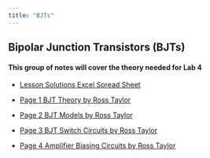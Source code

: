 ```yaml
---
title: "BJTs"
---
```


## Bipolar Junction Transistors (BJTs)

#### This group of notes will cover the theory needed for Lab 4

- [Lesson Solutions Excel Spread Sheet](assets/a-BJT.xlsx){download=""}

- [Page 1 BJT Theory by Ross Taylor](assets/c-Page1-BJT-Theory.pdf){target="_blank"}

- [Page 2 BJT Models by Ross Taylor](assets/c-Page2-BJT-Models.pdf){target="_blank"}

- [Page 3 BJT Switch Circuits by Ross Taylor](assets/ea-BJT-Switch-Circuits.pdf){target="_blank"}

- [Page 4 Amplifier Biasing Circuits by Ross Taylor](assets/g-BJT-Amplifier-Biasing-Circuits.pdf){target="_blank"}


